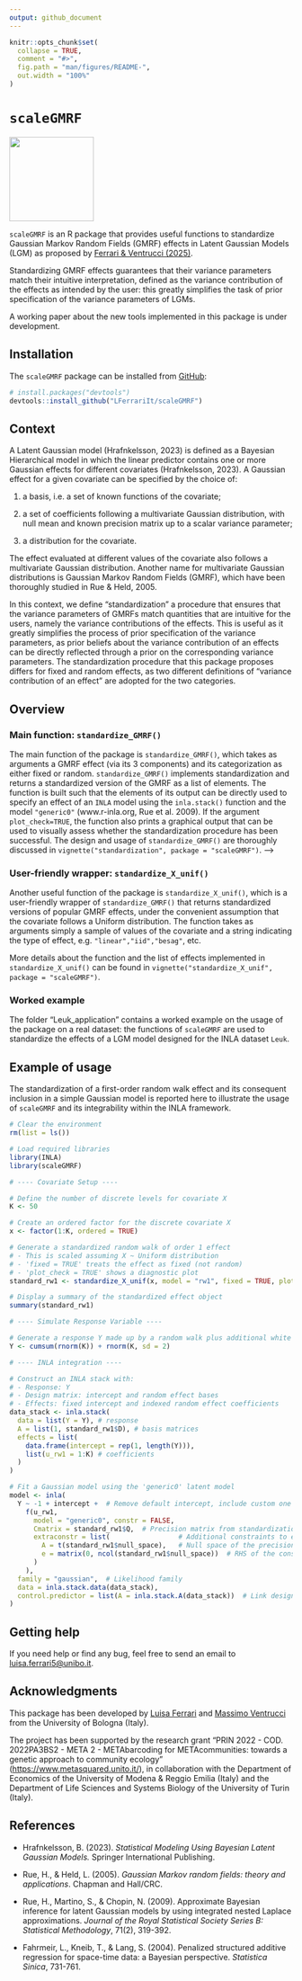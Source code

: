 ```yaml
---
output: github_document
---
```


<!-- README.md is generated from README.Rmd. Please edit that file -->

```r
knitr::opts_chunk$set(
  collapse = TRUE,
  comment = "#>",
  fig.path = "man/figures/README-",
  out.width = "100%"
)
```

# `scaleGMRF`

<!-- badges: start -->
<img src="logo/logo.png" align="sticker.png" height="150"/>
<!-- badges: end -->

`scaleGMRF` is an R package that provides useful functions to standardize Gaussian Markov Random Fields (GMRF) effects in Latent Gaussian Models (LGM) as proposed by  [Ferrari & Ventrucci (2025)](https://arxiv.org/abs/2501.16057).

Standardizing GMRF effects guarantees that their variance parameters match their intuitive interpretation, defined as the variance contribution of the effects as intended by the user: this greatly simplifies the task of prior specification of the variance parameters of LGMs.

A working paper about the new tools implemented in this package is under development.

## Installation

The `scaleGMRF` package can be installed from [GitHub](https://github.com/):

``` r
# install.packages("devtools")
devtools::install_github("LFerrariIt/scaleGMRF")
```

## Context

A Latent Gaussian model (Hrafnkelsson, 2023) is defined as a Bayesian Hierarchical model in which the linear predictor contains one or more Gaussian effects for different covariates (Hrafnkelsson, 2023). A Gaussian effect for a given covariate can be specified by the choice of:

1.  a basis, i.e. a set of known functions of the covariate;

2.  a set of coefficients following a multivariate Gaussian distribution, with null mean and known precision matrix up to a scalar variance parameter;

3.  a distribution for the covariate.

The effect evaluated at different values of the covariate also follows a multivariate Gaussian distribution. Another name for multivariate Gaussian distributions is Gaussian Markov Random Fields (GMRF), which have been thoroughly studied in Rue & Held, 2005.

In this context, we define "standardization" a procedure that ensures that the variance parameters of GMRFs match quantities that are intuitive for the users, namely the variance contributions of the effects. This is useful as it greatly simplifies the process of prior specification of the variance parameters, as prior beliefs about the variance contribution of an effects can be directly reflected through a prior on the corresponding variance parameters. The standardization procedure that this package proposes differs for fixed and random effects, as two different definitions of "variance contribution of an effect" are adopted for the two categories.

## Overview

### Main function: `standardize_GMRF()`

The main function of the package is `standardize_GMRF()`, which takes as arguments a GMRF effect (via its 3 components) and its categorization as either fixed or random. `standardize_GMRF()` implements standardization and returns a standardized version of the GMRF as a list of elements. The function is built such that the elements of its output can be directly used to specify an effect of an `INLA` model using the `inla.stack()` function and the model `"generic0"` (www.r-inla.org, Rue et al. 2009). If the argument `plot_check=TRUE`, the function also prints a graphical output that can be used to visually assess whether the standardization procedure has been successful.
The design and usage of `standardize_GMRF()` are thoroughly discussed in `vignette("standardization", package = "scaleGMRF")`. -->

### User-friendly wrapper: `standardize_X_unif()`

Another useful function of the package is `standardize_X_unif()`, which is a user-friendly wrapper of `standardize_GMRF()` that returns standardized versions of popular GMRF effects, under the convenient assumption that the covariate follows a Uniform distribution. The function takes as arguments simply a sample of values of the covariate and a string indicating the type of effect, e.g. `"linear","iid","besag"`, etc. 

More details about the function and the list of effects implemented in `standardize_X_unif()` can be found in `vignette("standardize_X_unif", package = "scaleGMRF")`.

<!--### Modified P-Splines

An important class of effects implemented in the `standardize_X_unif()` function are the P-Spline effects, which are popularly used in LGMs (Fahrmeir et al. 2004). Applying the standardization procedure to these effects require a slight modification of the precision matrices traditionally used for their specification. The motivation and the design of this modified version of P-Splines is presented in `vignette("psplines", package = "scaleGMRF")`.---->

### Worked example

The folder "Leuk_application" contains a worked example on the usage of the package on a real dataset: the functions of `scaleGMRF` are used to standardize the effects of a LGM model designed for the INLA dataset `Leuk`. <!--The folder contains both a commented `.R` script file and a `.Rmd` walk-through version.---->

## Example of usage

The standardization of a first-order random walk effect and its consequent inclusion in a simple Gaussian model is reported here to illustrate the usage of `scaleGMRF` and its integrability within the INLA framework.

```r
# Clear the environment
rm(list = ls())

# Load required libraries
library(INLA)
library(scaleGMRF)

# ---- Covariate Setup ----

# Define the number of discrete levels for covariate X
K <- 50

# Create an ordered factor for the discrete covariate X
x <- factor(1:K, ordered = TRUE)

# Generate a standardized random walk of order 1 effect
# - This is scaled assuming X ~ Uniform distribution
# - 'fixed = TRUE' treats the effect as fixed (not random)
# - 'plot_check = TRUE' shows a diagnostic plot
standard_rw1 <- standardize_X_unif(x, model = "rw1", fixed = TRUE, plot_check = TRUE)

# Display a summary of the standardized effect object
summary(standard_rw1)

# ---- Simulate Response Variable ----

# Generate a response Y made up by a random walk plus additional white noise
Y <- cumsum(rnorm(K)) + rnorm(K, sd = 2)

# ---- INLA integration ----

# Construct an INLA stack with:
# - Response: Y
# - Design matrix: intercept and random effect bases
# - Effects: fixed intercept and indexed random effect coefficients
data_stack <- inla.stack(
  data = list(Y = Y), # response
  A = list(1, standard_rw1$D), # basis matrices
  effects = list(
    data.frame(intercept = rep(1, length(Y))),
    list(u_rw1 = 1:K) # coefficients
  )
)

# Fit a Gaussian model using the 'generic0' latent model
model <- inla(
  Y ~ -1 + intercept +  # Remove default intercept, include custom one
    f(u_rw1,
      model = "generic0", constr = FALSE,
      Cmatrix = standard_rw1$Q,  # Precision matrix from standardization
      extraconstr = list(                 # Additional constraints to ensure identifiability
        A = t(standard_rw1$null_space),   # Null space of the precision matrix
        e = matrix(0, ncol(standard_rw1$null_space))  # RHS of the constraint
      )
    ),
  family = "gaussian",  # Likelihood family
  data = inla.stack.data(data_stack),
  control.predictor = list(A = inla.stack.A(data_stack))  # Link design matrix
)
```

<!-- ----# Plot of response, real random walk process, and estimated one
plot(as.numeric(x),Y)
lines(as.numeric(x),real_rw1_process)
lines(as.numeric(x),
      model$summary.fixed$mean+model$summary.random$u_rw1$mean,col=2) -->

## Getting help

If you need help or find any bug, feel free to send an email to [luisa.ferrari5\@unibo.it](mailto:luisa.ferrari5@unibo.it){.email}.

## Acknowledgments

This package has been developed by [Luisa Ferrari](https://www.unibo.it/sitoweb/luisa.ferrari5/en) and [Massimo Ventrucci](https://www.unibo.it/sitoweb/massimo.ventrucci/en) from the University of Bologna (Italy).

The project has been supported by the research grant "PRIN 2022 - COD. 2022PA3BS2 - META 2 - METAbarcoding for METAcommunities: towards a genetic approach to community ecology" (<https://www.metasquared.unito.it/>), in collaboration with the Department of Economics of the University of Modena & Reggio Emilia (Italy) and the Department of Life Sciences and Systems Biology of the University of Turin (Italy).

## References

-   Hrafnkelsson, B. (2023). *Statistical Modeling Using Bayesian Latent Gaussian Models.* Springer International Publishing.

-   Rue, H., & Held, L. (2005). *Gaussian Markov random fields: theory and applications*. Chapman and Hall/CRC.

-   Rue, H., Martino, S., & Chopin, N. (2009). Approximate Bayesian inference for latent Gaussian models by using integrated nested Laplace approximations. *Journal of the Royal Statistical Society Series B: Statistical Methodology*, 71(2), 319-392.

-   Fahrmeir, L., Kneib, T., & Lang, S. (2004). Penalized structured additive regression for space-time data: a Bayesian perspective. *Statistica Sinica*, 731-761.
